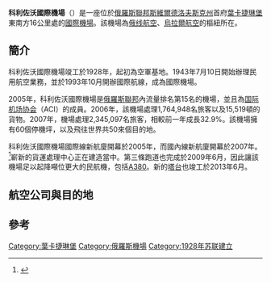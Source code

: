 {{Infobox airport
| name         = 科利佐沃國際機場<br><small>葉卡捷琳堡國際機場</small><br>Аэропорт Кольцово<br>Koltsovo Airport
| nativename   = 
| nativename-a = 
| nativename-r = 日
| image        = 
| image-width  = 
| image2       = Терминалы A и B аэропорта Кольцово.jpg
| image2-width = 200
| caption      = 
| IATA         = SVX
| ICAO         = USSS
| type         = 民用
| owner        = 
| run by       = 科利佐沃機場有限公司
| city         = [[葉卡捷琳堡|葉卡捷琳堡]]
| location     = {{RUS}}[[葉卡捷琳堡|葉卡捷琳堡]]
| elevation    = 233公尺/764英尺
| coordinates  = {{Coord|56|44|29|N|60|48|13|E|region:RU-SVE_type:airport|display=inline,title}}
| website      = [http://www.koltsovo.ru/ www.koltsovo.ru]
| hub          = 
<div>
* [[俄线航空|俄线航空]]
* [[烏拉爾航空|烏拉爾航空]]
| metric-elev  = 
| metric-rwy   = 
| runway1_heading    = 08R/26L
| runway1_feet  = 9,928
| runway1_meter  = 3,026
| runway1_surface   = 混凝土
| runway2_heading    = 08L/26R
| runway2_feet  = 9,856
| runway2_meter  = 3,004
| runway2_surface   = 瀝青
| stat-year    = 2013
| stat1-header = 客運流量
| stat1-data   = {{formatnum:4293002}}
| stat2-header = 起降次數
| stat2-data   = {{formatnum:25728}}
| footnotes    = 
}}
'''科利佐沃國際機場'''（{{lang-ru|Аэропорт Кольцово}}）是一座位於[[俄羅斯聯邦|俄羅斯聯邦]][[斯維爾德洛夫斯克州|斯維爾德洛夫斯克州]]首府[[葉卡捷琳堡|葉卡捷琳堡]]東南方16公里處的[[國際機場|國際機場]]。該機場為[[俄线航空|俄线航空]]、[[烏拉爾航空|烏拉爾航空]]的樞紐所在。

==簡介==
科利佐沃國際機場竣工於1928年，起初為空軍基地。1943年7月10日開始辦理民用航空業務，並於1993年10月開辦國際航線，成為國際機場。

2005年，科利佐沃國際機場是[[俄罗斯|俄羅斯聯邦]]內流量排名第15名的機場，並且為[[国际机场协会|国际机场协会]]（ACI）的成員。2006年，該機場處理1,764,948名旅客以及15,519頓的貨物。2007年，機場處理2,345,097名旅客，相較前一年成長32.9%。該機場擁有60個停機坪，以及飛往世界共50來個目的地。

科利佐沃國際機場國際線新航廈開幕於2005年，而國內線新航廈開幕於2007年。<ref>{{Cite web|url=http://svx.aero/?a=000003&c=183|title=Официальный сайт аэропорта Кольцово Екатеринбург|accessdate=2018-12-06|work=svx.aero|archive-date=2019-08-31|archive-url=https://web.archive.org/web/20190831034929/http://svx.aero/?a=000003&c=183|dead-url=no}}</ref>嶄新的貨運處理中心正在建造當中。第三條跑道也完成於2009年6月，因此讓該機場足以起降噸位更大的民航機，包括[[空中客车A380|A380]]。新的[[塔台|塔台]]也竣工於2013年6月。

==航空公司與目的地==
{{Airport-dest-list
|[[俄羅斯航空|俄羅斯航空]]|莫斯科-謝列梅傑沃
|[[俄羅斯航空|俄羅斯航空]] <br><small>（由{{link-en|多納維亞航空|Donavia}}營運）</small>|克拉斯諾達爾<ref>{{cite news|title="Донавиа" будет летать из Екатеринбурга в Краснодар|url=http://www.travel.ru/news/2013/03/06/214145.html|accessdate=7 March 2013|newspaper=TRAVEL.RU|date=6 March 2013|archive-date=2013-03-08|archive-url=https://web.archive.org/web/20130308052152/http://www.travel.ru/news/2013/03/06/214145.html|dead-url=no}}</ref>、礦水城<ref>{{cite news|last=Плохотниченко|first=Юрий|title="Донавиа" откроет рейсы из Минеральных Вод в Екатеринбург|url=http://www.travel.ru/news/2013/03/25/214983.html|accessdate=26 March 2013|newspaper=Travel.ru|date=25 March 2013|archive-date=2013-03-27|archive-url=https://web.archive.org/web/20130327021836/http://www.travel.ru/news/2013/03/25/214983.html|dead-url=no}}</ref>、顿河畔罗斯托夫<ref>{{cite news|title=Донавиа с апреля открывает новые маршруты из Екатеринбурга и Краснодара|url=http://www.interfax-russia.ru/South/news.asp?id=390389&sec=1679|accessdate=28 March 2013|newspaper=Interfax|date=28 March 2013|archive-url=https://web.archive.org/web/20140106040730/http://www.interfax-russia.ru/South/news.asp?id=390389&sec=1679|archive-date=2014-01-06|dead-url=yes}}</ref>、索契
|[[俄羅斯航空|俄羅斯航空]] <br><small>（由[[俄罗斯国家航空|俄罗斯国家航空]]營運）</small>|聖彼得堡
|[[阿拉伯航空|阿拉伯航空]]|沙迦
|[[亞美尼亞航空_(2003年成立)|亞美尼亞航空]]|葉爾里溫<ref name=AirArmeniaSche>{{cite web|title=Schedule|url=http://www.air.am/en/schedule/7/|publisher=Air Armenia CJSC|accessdate=14 February 2014|archive-date=2013-12-30|archive-url=https://web.archive.org/web/20131230233817/http://www.air.am/en/schedule/7/|dead-url=yes}}</ref>
|[[阿斯塔納航空|阿斯塔納航空]]|阿斯塔納<ref>{{cite web|title=Air Astana Continues to Expand Its Network|url=http://www.airastana.com/int/en/Air-Astana-Continues-to-Expand-Its-Network.aspx|work=New Routes and Frequencies|publisher=Air Astana|accessdate=26 March 2013|deadurl=yes|archiveurl=https://archive.is/20120720145536/http://www.airastana.com/int/en/Air-Astana-Continues-to-Expand-Its-Network.aspx|archivedate=2012年7月20日}}</ref>
|[[比什凱克航空|比什凱克航空]]|比什凱克<ref name=AIRBnewFeb13>{{cite news|title=Авиакомпания "Эйр Бишкек" открывает два прямых рейса в Калининград и Екатеринбург|url=http://www.caan.asia/ru/show-aviakompaniya_eyr_bishkek_otkrivaet_dva_pryamih_reysa_v_kaliningrad_i_ekaterinburg.html|accessdate=14 February 2013|newspaper=Central Asia Aero News|date=14 February 2013|archive-date=2016-03-08|archive-url=https://web.archive.org/web/20160308052924/http://caan.asia/ru/show-aviakompaniya_eyr_bishkek_otkrivaet_dva_pryamih_reysa_v_kaliningrad_i_ekaterinburg.html|dead-url=no}}</ref>、奧什<ref name=AIRBnewFeb13 />
|{{link-en|AK-BARS航空|Ak Bars Aero}}|喀山、尼茲涅卡姆斯克、新西伯利亞、納沃伊
|[[埃罗莎矿业航空|埃罗莎矿业航空]]|米爾尼、新西伯利亞
|[[交通航空|交通航空]]|比什凱克、奧什
|[[亞塞拜然航空|亞塞拜然航空]]|巴庫<ref>{{cite web|title=AZAL to open a new direct flight from Baku to Yekaterinburg|url=http://www.azal.az/en/news-view/84/|work=General news|publisher=Azərbaycan Hava Yolları|accessdate=16 May 2013|deadurl=yes|archiveurl=https://web.archive.org/web/20130715073730/http://azal.az/en/news-view/84/|archivedate=2013年7月15日}}</ref>
|[[白俄羅斯航空|白俄羅斯航空]]|明斯克-國際
|[[塔吉克斯坦东方航空|塔吉克斯坦东方航空]]|庫洛柏、克爾洪地柏<ref>{{cite web|title=Расписание рейсов|url=http://www.eastair.tj/index.php?option=com_content&view=article&id=68&Itemid=486&lang=ru|publisher=East Air|accessdate=19 July 2013|deadurl=yes|archiveurl=https://web.archive.org/web/20130729004646/http://www.eastair.tj/index.php?option=com_content&view=article&id=68&Itemid=486&lang=ru|archivedate=2013年7月29日}}</ref>
|[[杜拜航空|杜拜航空]]|杜拜
|[[俄羅斯天然氣工業航空|俄羅斯天然氣工業航空]]|索沃茲斯基、莫斯科-文努可沃
|{{link-en|IR航空|IrAero}}|連科蘭<ref name=IrAeroBakuLankaran>{{cite web|title=Новые международные маршруты|url=http://iraero.ru/company/news/novye-mezhdunarodnye-marshruty|work=Новости компании|publisher=Авиакомпания «ИрАэро»|accessdate=8 October 2013|deadurl=yes|archiveurl=https://web.archive.org/web/20131014001650/http://www.iraero.ru/company/news/novye-mezhdunarodnye-marshruty|archivedate=2013年10月14日}}</ref>、鄂木茨克<ref>{{cite news|title=С 1 августа 2013 года авиакомпания "ИрАэро" откроет новый рейс Омск—Екатеринбург|url=http://www.ato.ru/content/s-1-avgusta-2013-goda-aviakompaniya-iraero-otkroet-novyy-reys-omsk-ekaterinburg|accessdate=12 July 2013|newspaper=ATO.ru|date=12 July 2013|archive-date=2019-09-01|archive-url=https://web.archive.org/web/20190901060003/http://www.ato.ru/content/s-1-avgusta-2013-goda-aviakompaniya-iraero-otkroet-novyy-reys-omsk-ekaterinburg|dead-url=no}}</ref>
|{{link-en|易茲哈維亞航空|Izhavia}}|貝羅亞爾斯基、伊茲賀沃斯克、納貝雷茲涅-琪爾尼<ref>{{cite web|title=Открытие рейсов в Екатеринбург|url=http://nbc.aero/ru/novoe/otkryitie-reysov-v-ekaterinburg.html|publisher="Аэропорт "Бегишево" - официальный сайт|accessdate=2 August 2013|archiveurl=https://web.archive.org/web/20130828163325/http://nbc.aero/ru/novoe/otkryitie-reysov-v-ekaterinburg.html|archivedate=2013-08-28|deadurl=yes}}</ref>
|[[吉爾吉斯航空|吉爾吉斯航空]]|比什凱克、奧什
|{{link-en|北星航空|NordStar}}|克拉斯諾亞爾斯克、礦水城、諾利斯克、新西伯利亞
|{{link-en|波列特航空|Polet Airlines}}|汗提-滿西伊斯克、文洛尼茲
|[[俄線航空|俄線航空]]|喀山、克爾干、馬基尼托格洛斯克、尼茲涅卡姆斯克、新西伯利亞、納沃伊、薩馬拉、斯科替卡爾、烏法、烏爾雅諾夫斯克-巴拉塔耶伊卡、烏雷伊<ref name=RusLineSCHE>{{cite web|title=Расписание из города Екатеринбург|url=http://ticket.rusline.aero/is2009/avia-info/city-schedule-result.jsf|publisher=RusLine|accessdate=9 July 2013}}{{dead link|date=2018年1月 |bot=InternetArchiveBot |fix-attempted=yes }}</ref>
|[[S7航空|S7航空]]|莫斯科-多莫傑多沃
|[[萨拉托夫航空|萨拉托夫航空]]|撒拉托夫<ref>{{cite web|title=Внимание!!! Новое направление от ОАО "Саравиа"!!!|url=http://www.saravia.ru/site_news/newslist.aspx|publisher=OJSC "SARATOV AIRLINES"|accessdate=8 July 2013|archive-url=https://web.archive.org/web/20140328112122/http://www.saravia.ru/site_news/newslist.aspx|archive-date=2014-03-28|dead-url=yes}}</ref>
|[[切列波韦茨航空|切列波韦茨航空]]|車雷波夫耶茲
|[[索蒙航空|索蒙航空]]|杜尚貝、苦盞
|[[塔吉克航空|塔吉克航空]]|杜尚貝、苦盞、圭榮替巴<ref>{{Cite web |url=http://www.tajikair.tj/index.php?option=com_airlines&task=showFlights&Itemid=42 |title=存档副本 |access-date=2014-04-21 |archive-date=2019-06-03 |archive-url=https://web.archive.org/web/20190603044845/http://www.tajikair.tj/index.php?option=com_airlines&task=showFlights&Itemid=42 |dead-url=no }}</ref>
|{{link-en|韃靼航空|Tatarstan Airlines}}|喀山<ref name=TatAir_KZN-SVX-KEJ>{{cite web|title=С 27 октября 2013 года ОАО "Авиакомпания "Татарстан" начинает выполнение регулярных рейсов Казань – Екатеринбург – Кемерово|url=http://airkem.ru/news/?id=83|work=Новости|publisher=ООО «Международный Аэропорт Кемерово»|accessdate=20 September 2013|archive-url=https://web.archive.org/web/20130921055056/http://airkem.ru/news/?id=83|archive-date=2013-09-21|dead-url=yes}}</ref>、克梅洛夫<ref name=TatAir_KZN-SVX-KEJ />
|[[土耳其航空|土耳其航空]] <br> |基輔<ref>{{Cite web |url=http://airlineroute.net/2012/12/18/ps-s13update2/ |title=存档副本 |access-date=2014-04-21 |archive-date=2016-03-04 |archive-url=https://web.archive.org/web/20160304041912/http://airlineroute.net/2012/12/18/ps-s13update2/ |dead-url=no }}</ref>
|[[烏拉爾航空|烏拉爾航空]]|阿拉木圖<ref name=UraltoKazandAze>{{cite news|title=Уральские авиаторы открывают новые рейсы в Алматы и Баку|url=http://veved.ru/news/38179-uralskie-aviatory-otkryvayut-novye-rejsy-v-almaty-i-baku.html|accessdate=3 October 2013|newspaper=«Вечерние Ведомости»|date=3 October 2013|archive-date=2019-12-02|archive-url=https://web.archive.org/web/20191202075428/https://veved.ru/news/38179-uralskie-aviatory-otkryvayut-novye-rejsy-v-almaty-i-baku.html|dead-url=no}}</ref>、巴庫、北京-首都、比什凱克、巴拉戈耶斯契恩斯克<ref>{{cite news|title=ОАО "Авиакомпания "Уральские авиалинии" выполнило первый рейс из Благовещенска|url=http://urbc.ru/1068013067-oao-aviakompaniya-uralskie-avialinii-vypolnilo-pervyy-reys-iz-blagoveschenska.html|accessdate=18 June 2013|newspaper=Информационно-аналитическое агентство «УралБизнесКонсалтинг»|date=18 June 2013|archive-date=2019-08-31|archive-url=https://web.archive.org/web/20190831052101/http://urbc.ru/1068013067-oao-aviakompaniya-uralskie-avialinii-vypolnilo-pervyy-reys-iz-blagoveschenska.html|dead-url=no}}</ref>、赤塔、杜拜、杜尚貝、哈爾濱、喀山、哈巴羅夫斯克、苦盞、克拉斯諾達爾、礦水城、莫斯科-多莫傑多沃、南滿干、新西伯利亞、諾利斯克、奧什、彼得巴甫洛夫-堪察加、布拉格、羅馬-菲烏米奇諾、聖彼得堡、薩馬拉、薩馬爾罕、索契、塔時干、第比錫、特拉維夫、伏拉迪沃斯托克、雅庫茨克、葉爾里溫
|[[烏塔航空|烏塔航空]]|莫斯科-文努可沃<ref>{{cite web|title=UTair launches new direct flights from Moscow to Yekaterinburg!|url=http://www.utair.ru/en/spo/7164882.html|publisher=UTair Aviation|accessdate=9 January 2013|deadurl=yes|archiveurl=https://web.archive.org/web/20130503183454/http://utair.ru/en/spo/7164882.html|archivedate=2013年5月3日}}</ref>
|[[烏茲別克航空|烏茲別克航空]]|南滿干、塔什干
|[[雅庫特航空|雅庫特航空]]|新西伯利亞<ref>{{cite news|title=Авиакомпания "Якутия" открыла новый рейс Якутск – Екатеринбург|url=http://www.ysia.ru/ru/society/9957|accessdate=17 June 2013|newspaper=YSIA. Yakutian Sakha Information Agency|date=17 June 2013|deadurl=yes|archiveurl=https://archive.is/20130619224423/http://www.ysia.ru/ru/society/9957|archivedate=2013年6月19日}}</ref>
}}

==參考==
{{reflist}}


{{Airports in Russia}}
[[Category:葉卡捷琳堡|Category:葉卡捷琳堡]]
[[Category:俄羅斯機場|Category:俄羅斯機場]]
[[Category:1928年苏联建立|Category:1928年苏联建立]]